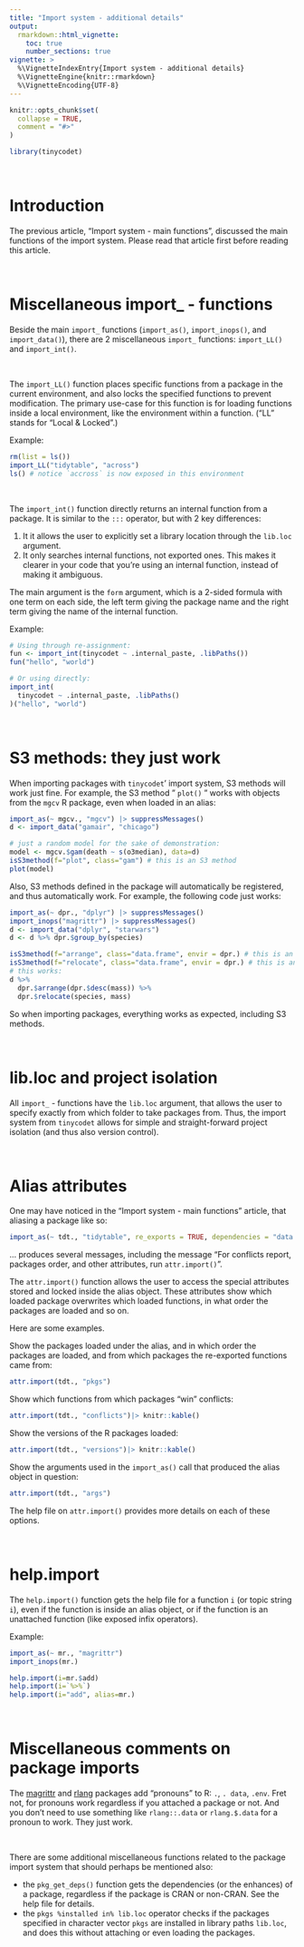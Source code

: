 ---
title: "Import system - additional details"
output:
  rmarkdown::html_vignette:
    toc: true
    number_sections: true
vignette: >
  %\VignetteIndexEntry{Import system - additional details}
  %\VignetteEngine{knitr::rmarkdown}
  %\VignetteEncoding{UTF-8}
---

```{r, include = FALSE}
knitr::opts_chunk$set(
  collapse = TRUE,
  comment = "#>"
)
```

```{r setup}
library(tinycodet)
```

&nbsp;

# Introduction

The previous article, "Import system - main functions", discussed the main functions of the import system. Please read that article first before reading this article.

&nbsp;

# Miscellaneous import_ - functions

Beside the main `import_` functions (`import_as()`, `import_inops()`, and `import_data()`), there are 2 miscellaneous `import_` functions: `import_LL()` and `import_int()`.

&nbsp;

The `import_LL()` function places specific functions from a package in the current environment, and also locks the specified functions to prevent modification.
The primary use-case for this function is for loading functions inside a local environment, like the environment within a function. ("LL" stands for "Local & Locked".)

Example:

```{r}
rm(list = ls())
import_LL("tidytable", "across")
ls() # notice `accross` is now exposed in this environment
```

&nbsp;

The `import_int()` function directly returns an internal function from a package. It is similar to the `:::` operator, but with 2 key differences:

 1) It it allows the user to explicitly set a library location through the `lib.loc` argument.
 2) It only searches internal functions, not exported ones. This makes it clearer in your code that you're using an internal function, instead of making it ambiguous.

The main argument is the `form` argument, which is a 2-sided formula with one term on each side, the left term giving the package name and the right term giving the name of the internal function.

Example:

```{r}
# Using through re-assignment:
fun <- import_int(tinycodet ~ .internal_paste, .libPaths())
fun("hello", "world")

# Or using directly:
import_int(
  tinycodet ~ .internal_paste, .libPaths()
)("hello", "world")

```


&nbsp;

# S3 methods: they just work

When importing packages with `tinycodet`' import system, S3 methods will work just fine. For example, the S3 method " `plot()` " works with objects from the `mgcv` R package, even when loaded in an alias:

```{r}
import_as(~ mgcv., "mgcv") |> suppressMessages()
d <- import_data("gamair", "chicago")

# just a random model for the sake of demonstration:
model <- mgcv.$gam(death ~ s(o3median), data=d)
isS3method(f="plot", class="gam") # this is an S3 method
plot(model)
```

Also, S3 methods defined in the package will automatically be registered, and thus automatically work. For example, the following code just works:

```{r}
import_as(~ dpr., "dplyr") |> suppressMessages()
import_inops("magrittr") |> suppressMessages()
d <- import_data("dplyr", "starwars")
d <- d %>% dpr.$group_by(species)

isS3method(f="arrange", class="data.frame", envir = dpr.) # this is an S3 method
isS3method(f="relocate", class="data.frame", envir = dpr.) # this is an S3 method
# this works:
d %>%
  dpr.$arrange(dpr.$desc(mass)) %>%
  dpr.$relocate(species, mass)
```

So when importing packages, everything works as expected, including S3 methods.

&nbsp;

# lib.loc and project isolation

All `import_` - functions have the `lib.loc` argument, that allows the user to specify exactly from which folder to take packages from. Thus, the import system from `tinycodet` allows for simple and straight-forward project isolation (and thus also version control).

&nbsp;

# Alias attributes

One may have noticed in the "Import system - main functions" article, that aliasing a package like so:

```{r}
import_as(~ tdt., "tidytable", re_exports = TRUE, dependencies = "data.table")
```

... produces several messages, including the message "For conflicts report, packages order, and other attributes, run `attr.import()`".

The `attr.import()` function allows the user to access the special attributes stored and locked inside the alias object. These attributes show which loaded package overwrites which loaded functions, in what order the packages are loaded and so on.

Here are some examples.

Show the packages loaded under the alias, and in which order the packages are loaded, and from which packages the re-exported functions came from:

```{r}
attr.import(tdt., "pkgs")
```

Show which functions from which packages "win" conflicts:

```{r}
attr.import(tdt., "conflicts")|> knitr::kable()
```

Show the versions of the R packages loaded:

```{r}
attr.import(tdt., "versions")|> knitr::kable()
```

Show the arguments used in the `import_as()` call that produced the alias object in question:

```{r}
attr.import(tdt., "args")
```


The help file on `attr.import()` provides more details on each of these options.

&nbsp;


# help.import

The `help.import()` function gets the help file for a function `i` (or topic string `i`), even if the function is inside an alias object, or if the function is an unattached function (like exposed infix operators).

Example:

```{r eval=FALSE}
import_as(~ mr., "magrittr")
import_inops(mr.)

help.import(i=mr.$add)
help.import(i=`%>%`)
help.import(i="add", alias=mr.)
```


&nbsp;

# Miscellaneous comments on package imports


The [magrittr](https://github.com/tidyverse/magrittr) and [rlang](https://github.com/r-lib/rlang) packages add "pronouns" to R: `.`, `. data`, `.env`. Fret not, for pronouns work regardless if you attached a package or not. And you don't need to use something like `rlang::.data` or `rlang.$.data` for a pronoun to work. They just work.

&nbsp;


There are some additional miscellaneous functions related to the package import system that should perhaps be mentioned also:

 - the `pkg_get_deps()` function gets the dependencies (or the enhances) of a package, regardless if the package is CRAN or non-CRAN. See the help file for details.
 - the `pkgs %installed in% lib.loc` operator checks if the packages specified in character vector `pkgs` are installed in library paths `lib.loc`, and does this without attaching or even loading the packages.

&nbsp;

